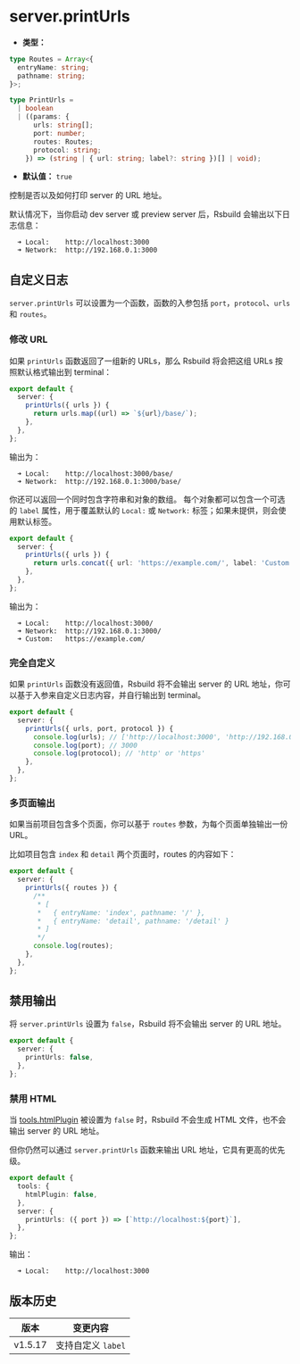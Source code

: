 # server.printUrls

- **类型：**

```ts
type Routes = Array<{
  entryName: string;
  pathname: string;
}>;

type PrintUrls =
  | boolean
  | ((params: {
      urls: string[];
      port: number;
      routes: Routes;
      protocol: string;
    }) => (string | { url: string; label?: string })[] | void);
```

- **默认值：** `true`

控制是否以及如何打印 server 的 URL 地址。

默认情况下，当你启动 dev server 或 preview server 后，Rsbuild 会输出以下日志信息：

```
  ➜ Local:    http://localhost:3000
  ➜ Network:  http://192.168.0.1:3000
```

## 自定义日志

`server.printUrls` 可以设置为一个函数，函数的入参包括 `port`，`protocol`、`urls` 和 `routes`。

### 修改 URL

如果 `printUrls` 函数返回了一组新的 URLs，那么 Rsbuild 将会把这组 URLs 按照默认格式输出到 terminal：

```ts title="rsbuild.config.ts"
export default {
  server: {
    printUrls({ urls }) {
      return urls.map((url) => `${url}/base/`);
    },
  },
};
```

输出为：

```
  ➜ Local:    http://localhost:3000/base/
  ➜ Network:  http://192.168.0.1:3000/base/
```

你还可以返回一个同时包含字符串和对象的数组。
每个对象都可以包含一个可选的 `label` 属性，用于覆盖默认的 `Local:` 或 `Network:` 标签；如果未提供，则会使用默认标签。

```ts title="rsbuild.config.ts"
export default {
  server: {
    printUrls({ urls }) {
      return urls.concat({ url: 'https://example.com/', label: 'Custom:' });
    },
  },
};
```

输出为：

```
  ➜ Local:    http://localhost:3000/
  ➜ Network:  http://192.168.0.1:3000/
  ➜ Custom:   https://example.com/
```

### 完全自定义

如果 `printUrls` 函数没有返回值，Rsbuild 将不会输出 server 的 URL 地址，你可以基于入参来自定义日志内容，并自行输出到 terminal。

```ts title="rsbuild.config.ts"
export default {
  server: {
    printUrls({ urls, port, protocol }) {
      console.log(urls); // ['http://localhost:3000', 'http://192.168.0.1:3000']
      console.log(port); // 3000
      console.log(protocol); // 'http' or 'https'
    },
  },
};
```

### 多页面输出

如果当前项目包含多个页面，你可以基于 `routes` 参数，为每个页面单独输出一份 URL。

比如项目包含 `index` 和 `detail` 两个页面时，routes 的内容如下：

```ts title="rsbuild.config.ts"
export default {
  server: {
    printUrls({ routes }) {
      /**
       * [
       *   { entryName: 'index', pathname: '/' },
       *   { entryName: 'detail', pathname: '/detail' }
       * ]
       */
      console.log(routes);
    },
  },
};
```

## 禁用输出

将 `server.printUrls` 设置为 `false`，Rsbuild 将不会输出 server 的 URL 地址。

```ts title="rsbuild.config.ts"
export default {
  server: {
    printUrls: false,
  },
};
```

### 禁用 HTML

当 [tools.htmlPlugin](/config/tools/html-plugin) 被设置为 `false` 时，Rsbuild 不会生成 HTML 文件，也不会输出 server 的 URL 地址。

但你仍然可以通过 `server.printUrls` 函数来输出 URL 地址，它具有更高的优先级。

```ts title="rsbuild.config.ts"
export default {
  tools: {
    htmlPlugin: false,
  },
  server: {
    printUrls: ({ port }) => [`http://localhost:${port}`],
  },
};
```

输出：

```
  ➜ Local:    http://localhost:3000
```

## 版本历史

| 版本    | 变更内容           |
| ------- | ------------------ |
| v1.5.17 | 支持自定义 `label` |
